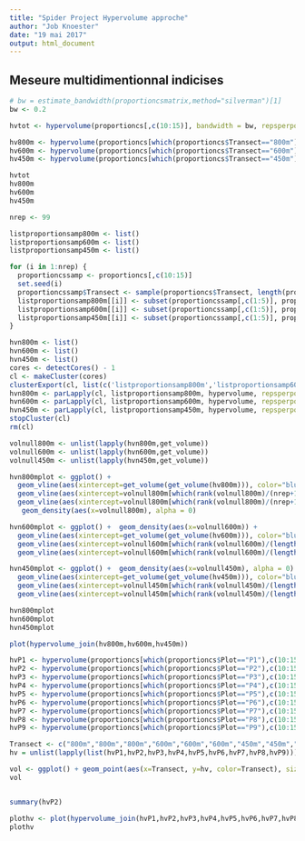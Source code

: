 ```yaml
---
title: "Spider Project Hypervolume approche"
author: "Job Knoester"
date: "19 mai 2017"
output: html_document
---
```


## Meseure multidimentionnal indicises
```r
# bw = estimate_bandwidth(proportioncsmatrix,method="silverman")[1]
bw <- 0.2

hvtot <- hypervolume(proportioncs[,c(10:15)], bandwidth = bw, repsperpoint = 600)

hv800m <- hypervolume(proportioncs[which(proportioncs$Transect=="800m"),c(10:15)], bandwidth = bw, repsperpoint = 600)
hv600m <- hypervolume(proportioncs[which(proportioncs$Transect=="600m"),c(10:15)], bandwidth = bw, repsperpoint = 600)
hv450m <- hypervolume(proportioncs[which(proportioncs$Transect=="450m"),c(10:15)], bandwidth = bw, repsperpoint = 600)

hvtot
hv800m
hv600m
hv450m

nrep <- 99

listproportionsamp800m <- list()
listproportionsamp600m <- list()
listproportionsamp450m <- list()

for (i in 1:nrep) {
  proportioncssamp <- proportioncs[,c(10:15)]
  set.seed(i)
  proportioncssamp$Transect <- sample(proportioncs$Transect, length(proportioncs$Transect), replace = F)
  listproportionsamp800m[[i]] <- subset(proportioncssamp[,c(1:5)], proportioncssamp$Transect=="800m")
  listproportionsamp600m[[i]] <- subset(proportioncssamp[,c(1:5)], proportioncssamp$Transect=="600m")
  listproportionsamp450m[[i]] <- subset(proportioncssamp[,c(1:5)], proportioncssamp$Transect=="450m")
}

hvn800m <- list()
hvn600m <- list()
hvn450m <- list()
cores <- detectCores() - 1
cl <- makeCluster(cores)
clusterExport(cl, list(c('listproportionsamp800m','listproportionsamp600m','listproportionsamp450m')))
hvn800m <- parLapply(cl, listproportionsamp800m, hypervolume, repsperpoint = 600, bandwidth = bw)
hvn600m <- parLapply(cl, listproportionsamp600m, hypervolume, repsperpoint = 600, bandwidth = bw)
hvn450m <- parLapply(cl, listproportionsamp450m, hypervolume, repsperpoint = 600, bandwidth = bw)
stopCluster(cl)
rm(cl) 

volnull800m <- unlist(lapply(hvn800m,get_volume))
volnull600m <- unlist(lapply(hvn600m,get_volume))
volnull450m <- unlist(lapply(hvn450m,get_volume))

hvn800mplot <- ggplot() +  
  geom_vline(aes(xintercept=get_volume(get_volume(hv800m))), color="blue", size=0.5) +
  geom_vline(aes(xintercept=volnull800m[which(rank(volnull800m)/(nrep+1)==0.025)]), linetype= "dashed", size=0.5) +
  geom_vline(aes(xintercept=volnull800m[which(rank(volnull800m)/(nrep+1)==0.975)]), linetype= "dashed", size=0.5) +
   geom_density(aes(x=volnull800m), alpha = 0) 

hvn600mplot <- ggplot() +  geom_density(aes(x=volnull600m)) + 
  geom_vline(aes(xintercept=get_volume(get_volume(hv600m))), color="blue", size=0.5) +
  geom_vline(aes(xintercept=volnull600m[which(rank(volnull600m)/(length(nrep)+1)==0.025)]), linetype= "dashed", size=0.5) +
  geom_vline(aes(xintercept=volnull600m[which(rank(volnull600m)/(length(nrep)+1)==0.975)]), linetype= "dashed", size=0.5)

hvn450mplot <- ggplot() +  geom_density(aes(x=volnull450m), alpha = 0) + 
  geom_vline(aes(xintercept=get_volume(get_volume(hv450m))), color="blue", size=0.5) +
  geom_vline(aes(xintercept=volnull450m[which(rank(volnull450m)/(length(nrep)+1)==0.025)]), linetype= "dashed", size=0.5) +
  geom_vline(aes(xintercept=volnull450m[which(rank(volnull450m)/(length(nrep)+1)==0.975)]), linetype= "dashed", size=0.5)

hvn800mplot
hvn600mplot
hvn450mplot

plot(hypervolume_join(hv800m,hv600m,hv450m))
```


```r
hvP1 <- hypervolume(proportioncs[which(proportioncs$Plot=="P1"),c(10:15)], name = "hvP1", bandwidth = bw, repsperpoint = 60)
hvP2 <- hypervolume(proportioncs[which(proportioncs$Plot=="P2"),c(10:15)], name = "hvP2", bandwidth = bw, repsperpoint = 60)
hvP3 <- hypervolume(proportioncs[which(proportioncs$Plot=="P3"),c(10:15)], name = "hvP3", bandwidth = bw, repsperpoint = 60)
hvP4 <- hypervolume(proportioncs[which(proportioncs$Plot=="P4"),c(10:15)], name = "hvP4", bandwidth = bw, repsperpoint = 60)
hvP5 <- hypervolume(proportioncs[which(proportioncs$Plot=="P5"),c(10:15)], name = "hvP5", bandwidth = bw, repsperpoint = 60)
hvP6 <- hypervolume(proportioncs[which(proportioncs$Plot=="P6"),c(10:15)], name = "hvP6", bandwidth = bw, repsperpoint = 60)
hvP7 <- hypervolume(proportioncs[which(proportioncs$Plot=="P7"),c(10:15)], name = "hvP7", bandwidth = bw, repsperpoint = 60)
hvP8 <- hypervolume(proportioncs[which(proportioncs$Plot=="P8"),c(10:15)], name = "hvP8", bandwidth = bw, repsperpoint = 60)
hvP9 <- hypervolume(proportioncs[which(proportioncs$Plot=="P9"),c(10:15)], name = "hvP9", bandwidth = bw, repsperpoint = 60)

Transect <- c("800m","800m","800m","600m","600m","600m","450m","450m","450m")
hv = unlist(lapply(list(hvP1,hvP2,hvP3,hvP4,hvP5,hvP6,hvP7,hvP8,hvP9)))

vol <- ggplot() + geom_point(aes(x=Transect, y=hv, color=Transect), size = 3) + theme(legend.position='none')
vol


summary(hvP2)

plothv <- plot(hypervolume_join(hvP1,hvP2,hvP3,hvP4,hvP5,hvP6,hvP7,hvP8,hvP9))
plothv

```
















